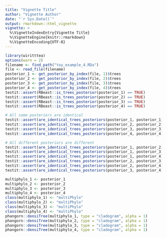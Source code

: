 ```yaml
---
title: "Vignette Title"
author: "Vignette Author"
date: "`r Sys.Date()`"
output: rmarkdown::html_vignette
vignette: >
  %\VignetteIndexEntry{Vignette Title}
  %\VignetteEngine{knitr::rmarkdown}
  %\VignetteEncoding{UTF-8}
---
```


```r
library(wiritttea)
options(warn = 2)
filename <- find_path("toy_example_4.RDa")
file <- read_file(filename)
posterior_1 <- get_posterior_by_index(file, 1)$trees
posterior_2 <- get_posterior_by_index(file, 2)$trees
posterior_3 <- get_posterior_by_index(file, 3)$trees
posterior_4 <- get_posterior_by_index(file, 4)$trees
testit::assert(RBeast::is_trees_posterior(posterior_1) == TRUE)
testit::assert(RBeast::is_trees_posterior(posterior_2) == TRUE)
testit::assert(RBeast::is_trees_posterior(posterior_3) == TRUE)
testit::assert(RBeast::is_trees_posterior(posterior_4) == TRUE)

# All same posteriors are identical
testit::assert(are_identical_trees_posteriors(posterior_1, posterior_1) == TRUE)
testit::assert(are_identical_trees_posteriors(posterior_2, posterior_2) == TRUE)
testit::assert(are_identical_trees_posteriors(posterior_3, posterior_3) == TRUE)
testit::assert(are_identical_trees_posteriors(posterior_4, posterior_4) == TRUE)

# All different posteriors are different
testit::assert(are_identical_trees_posteriors(posterior_1, posterior_2) == FALSE)
testit::assert(are_identical_trees_posteriors(posterior_1, posterior_3) == FALSE)
testit::assert(are_identical_trees_posteriors(posterior_1, posterior_4) == FALSE)
testit::assert(are_identical_trees_posteriors(posterior_2, posterior_3) == FALSE)
testit::assert(are_identical_trees_posteriors(posterior_2, posterior_4) == FALSE)
testit::assert(are_identical_trees_posteriors(posterior_3, posterior_4) == FALSE)
```

```r
multiphylo_1 <- posterior_1
multiphylo_2 <- posterior_2
multiphylo_3 <- posterior_3
multiphylo_4 <- posterior_4
class(multiphylo_1) <- "multiPhylo"
class(multiphylo_2) <- "multiPhylo"
class(multiphylo_3) <- "multiPhylo"
class(multiphylo_4) <- "multiPhylo"
phangorn::densiTree(multiphylo_1, type = "cladogram", alpha = 1)
phangorn::densiTree(multiphylo_2, type = "cladogram", alpha = 1)
phangorn::densiTree(multiphylo_3, type = "cladogram", alpha = 1)
phangorn::densiTree(multiphylo_4, type = "cladogram", alpha = 1)
```
